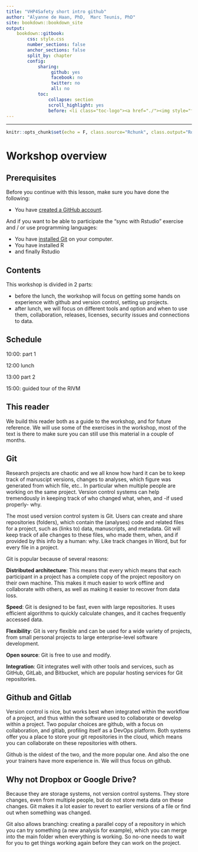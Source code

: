 ```yaml
---
title: "VHP4Safety short intro github"
author: "Alyanne de Haan, PhD,  Marc Teunis, PhD"
site: bookdown::bookdown_site
output: 
    bookdown::gitbook:
        css: style.css
        number_sections: false
        anchor_sections: false
        split_by: chapter
        config:
            sharing:
                 github: yes
                 facebook: no
                 twitter: no
                 all: no
            toc:
                collapse: section
                scroll_highlight: yes
                before: <li class="toc-logo"><a href="./"><img style="float:left;" src="images/voorbeeldlogo2.png"></a> <h4 class=".paddingtitel ">github intro </h2></li>
---
```

---

```r
knitr::opts_chunk$set(echo = F, class.source="Rchunk", class.output="Rout")
```

# Workshop overview


## Prerequisites

Before you continue with this lesson, make sure you have done the following:

- You have [created a GitHub account](https://github.com/join?ref_cta=Sign+up&ref_loc=header+logged+out&ref_page=%2F&source=header-home). 

And if you want to be able to participate the "sync with Rstudio" exercise and / or use programming languages:

- You have [installed Git](https://git-scm.com/downloads) on your computer.
- You have installed R 
- and finally Rstudio

## Contents 

This workshop is divided in 2 parts: 

- before the lunch, the workshop will focus on getting some hands on experience with github and version control, setting up projects.
- after lunch, we will focus on different tools and option and when to use them, collaboration, releases, licenses, security issues and connections to data.


## Schedule 

10:00: part 1


12:00 lunch


13:00 part 2


15:00: guided tour of the RIVM

## This reader
We build this reader both as a guide to the workshop, and for future reference. We will use some of the exercises in the workshop, most of the text is there to make sure you can still use this material in a couple of months.

## Git

Research projects are chaotic and we all know how hard it can be to keep track of manuscipt versions, changes to analyses, which figure was generated from which file, etc.. In particular when multiple people are working on the same project. Version control systems can help tremendously in keeping track of who changed what, when, and -if used properly- why.

The most used version control system is Git. Users can create and share repositories (folders), which contain the (analyses) code and related files for a project, such as (links to) data, manuscripts, and metadata. Git will keep track of alle changes to these files, who made them, when, and if provided by this info by a human: why. Like track changes in Word, but for every file in a project.

Git is popular because of several reasons:

**Distributed architecture**: This means that every which means that each participant in a project has a complete copy of the project repository on their own machine. This makes it much easier to work offline and collaborate with others, as well as making it easier to recover from data loss.

**Speed**: Git is designed to be fast, even with large repositories. It uses efficient algorithms to quickly calculate changes, and it caches frequently accessed data.

**Flexibility**: Git is very flexible and can be used for a wide variety of projects, from small personal projects to large enterprise-level software development.

**Open source**: Git is free to use and modify. 

**Integration**: Git integrates well with other tools and services, such as GitHub, GitLab, and Bitbucket, which are popular hosting services for Git repositories. 


## Github and Gitlab

Version control is nice, but works best when integrated within the workflow of a project, and thus within the software used to collaborate or develop within a project. Two popular choices are github, with a focus on collaboration, and gitlab, profiling itself as a DevOps platform. Both systems offer you a place to store your git repositories in the cloud, which means you can collaborate on these repositories with others.

Github is the oldest of the two, and the more popular one. And also the one your trainers have more experience in. We will thus focus on github.

## Why not Dropbox or Google Drive?

Because they are storage systems, not version control systems. They store changes, even from multiple people, but do not store meta data on these changes. Git makes it a lot easier to revert to earlier versions of a file or find out when something was changed.

Git also allows branching: creating a parallel copy of a repository in which you can try something (a new analysis for example), which you can merge into the main folder when everything is working. So no-one needs to wait for you to get things working again before they can work on the project.

 



